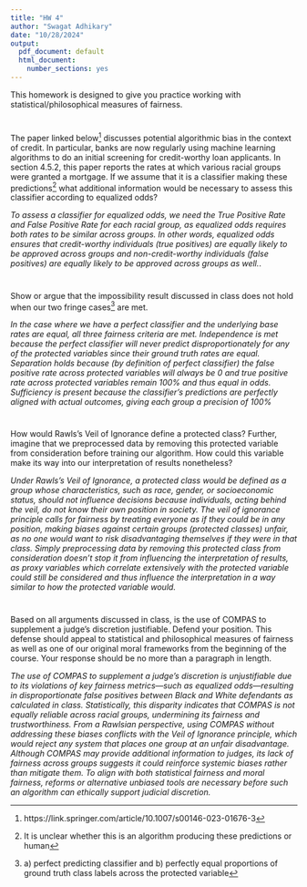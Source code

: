 ```yaml
---
title: "HW 4"
author: "Swagat Adhikary"
date: "10/28/2024"
output:
  pdf_document: default
  html_document:
    number_sections: yes
---
```


This homework is designed to give you practice working with statistical/philosophical measures of fairness. 

#
The paper linked below^[https://link.springer.com/article/10.1007/s00146-023-01676-3] discusses potential algorithmic bias in the context of credit.  In particular, banks are now regularly using machine learning algorithms to do an initial screening for credit-worthy loan applicants.  In section 4.5.2, this paper reports the rates at which various racial groups were granted a mortgage.  If we assume that it is a classifier making these predictions^[It is unclear whether this is an algorithm producing these predictions or human] what additional information would be necessary to assess this classifier according to equalized odds?

*To assess a classifier for equalized odds, we need the True Positive Rate and False Positive Rate for each racial group, as equalized odds requires both rates to be similar across groups.  In other words, equalized odds ensures that credit-worthy individuals (true positives) are equally likely to be approved across groups and non-credit-worthy individuals (false positives) are equally likely to be approved across groups as well.*.

#
Show or argue that the impossibility result discussed in class does not hold when our two fringe cases^[a) perfect predicting classifier and b) perfectly equal proportions of ground truth class labels across the protected variable] are met.  

*In the case where we have a perfect classifier and the underlying base rates are equal, all three fairness criteria are met. Independence is met because the perfect classifier will never predict disproportionately for any of the protected variables since their ground truth rates are equal. Separation holds because (by definition of perfect classifier) the false positive rate across protected variables will always be 0 and true positive rate across protected variables remain 100% and thus equal in odds. Sufficiency is present because the classifier's predictions are perfectly aligned with actual outcomes, giving each group a precision of 100%*

#
How would Rawls's Veil of Ignorance define a protected class?  Further, imagine that we preprocessed data by removing this protected variable from consideration before training our algorithm.  How could this variable make its way into our interpretation of results nonetheless?

*Under Rawls's Veil of Ignorance, a protected class would be defined as a group whose characteristics, such as race, gender, or socioeconomic status, should not influence decisions because individuals, acting behind the veil, do not know their own position in society. The veil of ignorance principle calls for fairness by treating everyone as if they could be in any position, making biases against certain groups (protected classes) unfair, as no one would want to risk disadvantaging themselves if they were in that class. Simply preprocessing data by removing this protected class from consideration doesn't stop it from influencing the interpretation of results, as proxy variables which correlate extensively with the protected variable could still be considered and thus influence the interpretation in a way similar to how the protected variable would.*

#

Based on all arguments discussed in class, is the use of COMPAS to supplement a judge's discretion justifiable.  Defend your position.  This defense should appeal to statistical and philosophical measures of fairness as well as one of our original moral frameworks from the beginning of the course.  Your response should be no more than a paragraph in length. 

*The use of COMPAS to supplement a judge's discretion is unjustifiable due to its violations of key fairness metrics—such as equalized odds—resulting in disproportionate false positives between Black and White defendants as calculated in class. Statistically, this disparity indicates that COMPAS is not equally reliable across racial groups, undermining its fairness and trustworthiness. From a Rawlsian perspective, using COMPAS without addressing these biases conflicts with the Veil of Ignorance principle, which would reject any system that places one group at an unfair disadvantage. Although COMPAS may provide additional information to judges, its lack of fairness across groups suggests it could reinforce systemic biases rather than mitigate them. To align with both statistical fairness and moral fairness, reforms or alternative unbiased tools are necessary before such an algorithm can ethically support judicial discretion.*

